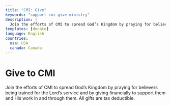 ```yaml
---
title: "CMI: Give"
keywords: "support cmi give ministry"
description: |
  Join the efforts of CMI to spread God’s Kingdom by praying for believers being trained for the Lord’s service and by giving financially to support them and His work in and through them. All gifts are tax deductible.
templates: [donate]
language: English
countries:
  usa: USA
  canada: Canada
---
```


# Give to CMI

Join the efforts of CMI to spread God’s Kingdom by praying for believers being trained for the Lord’s service and by giving financially to support them and His work in and through them. All gifts are tax deductible.
